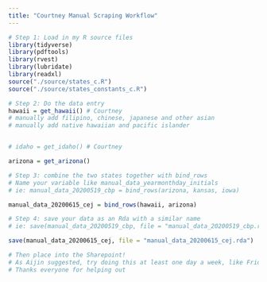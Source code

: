 ```yaml
---
title: "Courtney Manual Scraping Workflow"
---
```


```r
# Step 1: Load in my R source files
library(tidyverse)
library(pdftools)
library(rvest)
library(lubridate)
library(readxl)
source("./source/states_c.R")
source("./source/states_constants_c.R")
```

```r
# Step 2: Do the data entry 
hawaii = get_hawaii() # Courtney
# manually add filipino, chinese, japanese and other asian
# manually add native hawaiian and pacific islander


# idaho = get_idaho() # Courtney

arizona = get_arizona()

```

```r
# Step 3: combine the two states together with bind_rows
# Name your variable like manual_data_yearmonthday_initials
# ie: manual_data_20200519_cbp = bind_rows(arizona, kansas, iowa)

manual_data_20200615_cej = bind_rows(hawaii, arizona)
```

```r
# Step 4: save your data as an Rda with a similar name
# ie: save(manual_data_20200519_cbp, file = "manual_data_20200519_cbp.rda")

save(manual_data_20200615_cej, file = "manual_data_20200615_cej.rda")

# Then place into the Sharepoint! 
# As Aijin suggested, try doing this at least one day a week, like Friday
# Thanks everyone for helping out
```

